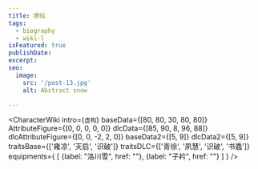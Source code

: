 ```yaml
---
title: 廖纮
tags:
  - biography
  - wiki-l
isFeatured: true
publishDate:
excerpt:
seo:
  image:
    src: '/post-13.jpg'
    alt: Abstract snow

---
```



<CharacterWiki
  intro={`虚构`}
  baseData={[80, 80, 30, 80, 80]}
  AttributeFigure={[0, 0, 0, 0, 0]}
  dlcData={[85, 90, 8, 96, 88]}
  dlcAttributeFigure={[0, 0, -2, 2, 0]}
  baseData2={[5, 9]}
  dlcData2={[5, 9]}
  traitsBase={['雍凉', '天启', '识破']}
  traitsDLC={['青徐', '夙慧', '识破', '书蠹']}
  equipments={
    [
      {label: "洛川雪", href: ""},
      {label: "子衿", href: ""}
    ]
  }
/>
